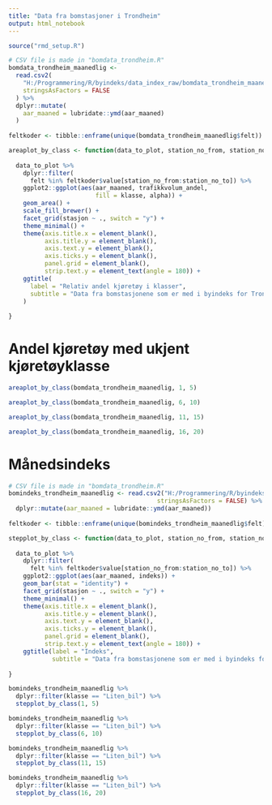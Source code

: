```yaml
---
title: "Data fra bomstasjoner i Trondheim"
output: html_notebook
---
```


```r
source("rmd_setup.R")
```
 

```r
# CSV file is made in "bomdata_trondheim.R"
bomdata_trondheim_maanedlig <- 
  read.csv2(
    "H:/Programmering/R/byindeks/data_index_raw/bomdata_trondheim_maanedlig_new.csv",
    stringsAsFactors = FALSE
  ) %>% 
  dplyr::mutate(
    aar_maaned = lubridate::ymd(aar_maaned)
  )
  
feltkoder <- tibble::enframe(unique(bomdata_trondheim_maanedlig$felt))

areaplot_by_class <- function(data_to_plot, station_no_from, station_no_to) {
  
  data_to_plot %>% 
    dplyr::filter(
      felt %in% feltkoder$value[station_no_from:station_no_to]) %>% 
    ggplot2::ggplot(aes(aar_maaned, trafikkvolum_andel,
                        fill = klasse, alpha)) +
    geom_area() +
    scale_fill_brewer() +
    facet_grid(stasjon ~ ., switch = "y") +
    theme_minimal() +
    theme(axis.title.x = element_blank(),
          axis.title.y = element_blank(),
          axis.text.y = element_blank(),
          axis.ticks.y = element_blank(),
          panel.grid = element_blank(),
          strip.text.y = element_text(angle = 180)) +
    ggtitle(
      label = "Relativ andel kjøretøy i klasser", 
      subtitle = "Data fra bomstasjonene som er med i byindeks for Trondheim"
    )
  
}
```

# Andel kjøretøy med ukjent kjøretøyklasse

```r
areaplot_by_class(bomdata_trondheim_maanedlig, 1, 5)
```


```r
areaplot_by_class(bomdata_trondheim_maanedlig, 6, 10)
```

```r
areaplot_by_class(bomdata_trondheim_maanedlig, 11, 15)
```


```r
areaplot_by_class(bomdata_trondheim_maanedlig, 16, 20)
```

# Månedsindeks
```r
# CSV file is made in "bomdata_trondheim.R"
bomindeks_trondheim_maanedlig <- read.csv2("H:/Programmering/R/byindeks/data_indexpoints_tidy/bom_maanedsindekser.csv",
                                         stringsAsFactors = FALSE) %>% 
  dplyr::mutate(aar_maaned = lubridate::ymd(aar_maaned))
  
feltkoder <- tibble::enframe(unique(bomindeks_trondheim_maanedlig$felt))

stepplot_by_class <- function(data_to_plot, station_no_from, station_no_to) {
  
  data_to_plot %>% 
    dplyr::filter(
      felt %in% feltkoder$value[station_no_from:station_no_to]) %>% 
    ggplot2::ggplot(aes(aar_maaned, indeks)) +
    geom_bar(stat = "identity") +
    facet_grid(stasjon ~ ., switch = "y") +
    theme_minimal() +
    theme(axis.title.x = element_blank(),
          axis.title.y = element_blank(),
          axis.text.y = element_blank(),
          axis.ticks.y = element_blank(),
          panel.grid = element_blank(),
          strip.text.y = element_text(angle = 180)) +
    ggtitle(label = "Indeks", 
            subtitle = "Data fra bomstasjonene som er med i byindeks for Trondheim")
  
}
```

```r
bomindeks_trondheim_maanedlig %>% 
  dplyr::filter(klasse == "Liten_bil") %>% 
  stepplot_by_class(1, 5)
```

```r
bomindeks_trondheim_maanedlig %>% 
  dplyr::filter(klasse == "Liten_bil") %>% 
  stepplot_by_class(6, 10)
```



```r
bomindeks_trondheim_maanedlig %>% 
  dplyr::filter(klasse == "Liten_bil") %>% 
  stepplot_by_class(11, 15)
```


```r
bomindeks_trondheim_maanedlig %>% 
  dplyr::filter(klasse == "Liten_bil") %>% 
  stepplot_by_class(16, 20)
```



